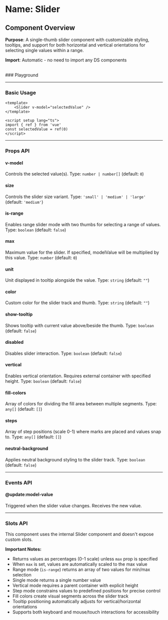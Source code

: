 
<Meta of={Slider} />

# Name: Slider
## Component Overview

**Purpose**: A single-thumb slider component with customizable styling, tooltips, and support for both horizontal and vertical orientations for selecting single values within a range.

**Import**: Automatic - no need to import any DS components

<br />
### Playground

<Canvas of={Slider.Primary} />
<Controls />

---

### Basic Usage

```vue
<template>
    <Slider v-model="selectedValue" />
</template>

<script setup lang="ts">
import { ref } from 'vue'
const selectedValue = ref(0)
</script>
```

<Canvas sourceState="none" of={Slider.Primary} />

---

### Props API

#### v-model
Controls the selected value(s). Type: `number | number[]` (default: `0`)

#### size
Controls the slider size variant. Type: `'small' | 'medium' | 'large'` (default: `'medium'`)

<Canvas sourceState="none" of={Slider.Sizes} />

#### is-range
Enables range slider mode with two thumbs for selecting a range of values. Type: `boolean` (default: `false`)

<Canvas sourceState="none" of={Slider.IsRange} />

#### max
Maximum value for the slider. If specified, modelValue will be multiplied by this value. Type: `number` (default: `0`)

#### unit
Unit displayed in tooltip alongside the value. Type: `string` (default: `""`)

#### color
Custom color for the slider track and thumb. Type: `string` (default: `""`)

#### show-tooltip
Shows tooltip with current value above/beside the thumb. Type: `boolean` (default: `false`)

<Canvas sourceState="none" of={Slider.ShowTooltip} />

#### disabled
Disables slider interaction. Type: `boolean` (default: `false`)

<Canvas sourceState="none" of={Slider.Disabled} />

#### vertical
Enables vertical orientation. Requires external container with specified height. Type: `boolean` (default: `false`)

<Canvas sourceState="none" of={Slider.Vertical} />

#### fill-colors
Array of colors for dividing the fill area between multiple segments. Type: `any[]` (default: `[]`)

<Canvas sourceState="none" of={Slider.FillColors} />

#### steps
Array of step positions (scale 0-1) where marks are placed and values snap to. Type: `any[]` (default: `[]`)

<Canvas sourceState="none" of={Slider.Steps} />

#### neutral-background
Applies neutral background styling to the slider track. Type: `boolean` (default: `false`)

<Canvas sourceState="none" of={Slider.NeutralBackground} />

---

### Events API

#### @update:model-value
Triggered when the slider value changes. Receives the new value.

---

### Slots API

This component uses the internal Slider component and doesn't expose custom slots.

**Important Notes:**
- Returns values as percentages (0-1 scale) unless `max` prop is specified
- When `max` is set, values are automatically scaled to the max value
- Range mode (`is-range`) returns an array of two values for min/max selection
- Single mode returns a single number value
- Vertical mode requires a parent container with explicit height
- Step mode constrains values to predefined positions for precise control
- Fill colors create visual segments across the slider track
- Tooltip positioning automatically adjusts for vertical/horizontal orientations
- Supports both keyboard and mouse/touch interactions for accessibility
